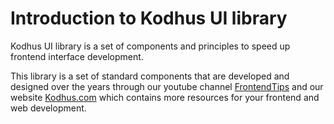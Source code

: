 
<Meta title="Intro | What\'s our library" />

# Introduction to Kodhus UI library

Kodhus UI library is a set of components and principles to speed up frontend interface development.

This library is a set of standard components that are developed and designed over the years through our youtube channel [FrontendTips](https://www.youtube.com/channel/UC0abAX9cuVB0klLobCewq-g) and our website [Kodhus.com](https://kodhus.com) which contains more resources for your frontend and web development.

